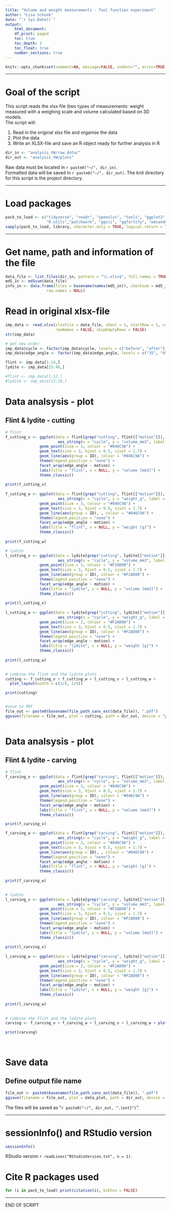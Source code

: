 ```yaml
---
title: "Volume and weight measurements - Tool function experiment"
author: "Lisa Schunk"
date: "`r Sys.Date()`"
output:
    html_document:
    df_print: paged
    toc: true
    toc_depth: 3
    toc_float: true
    number_sections: true
---
```



```r
knitr::opts_chunk$set(comment=NA, message=FALSE, indent="", error=TRUE)

```

---


# Goal of the script
This script reads the xlsx file (two types of measurements: weight measured with a weighing scale and volume calculated based on 3D models.  
The script will:

1. Read in the original xlsx file and organise the data 
2. Plot the data 
3. Write an XLSX-file and save an R object ready for further analysis in R 



```r
dir_in <- "analysis_VW/raw_data/"
dir_out <- "analysis_VW/plots"

```

Raw data must be located in `r paste0("~/", dir_in)`.  
Formatted data will be saved in `r paste0("~/", dir_out)`.
The knit directory for this script is the project directory.


---

# Load packages
```r
pack_to_load <- c("tidyverse", "readr", "openxlsx", "tools", "ggplot2", "readxl",
                  "R.utils","patchwork", "ggsci", "ggfortify", "wesanderson", "doBy")
sapply(pack_to_load, library, character.only = TRUE, logical.return = TRUE)

```


---


# Get name, path and information of the file
```r
data_file <- list.files(dir_in, pattern = "\\.xlsx$", full.names = TRUE)
md5_in <- md5sum(data_file)
info_in <- data.frame(files = basename(names(md5_in)), checksum = md5_in, 
                  row.names = NULL)

```


# Read in original xlsx-file
```r
imp_data <- read.xlsx(xlsxFile = data_file, sheet = 1, startRow = 1, colNames = TRUE, 
                      rowNames = FALSE, skipEmptyRows = FALSE) 
str(imp_data)

# get new order 
imp_data$cycle <- factor(imp_data$cycle, levels = c("before", "after"))
imp_data$edge_angle <- factor(imp_data$edge_angle, levels = c("35", "45"))

flint <- imp_data[1:24,]
lydite <- imp_data[25:48,]

#flint <- imp_data[1:12,]
#lydite <- imp_data[13:24,]


```


# Data analsysis - plot 
## Flint & lydite -  cutting 
```r

# flint 
f_cutting_v <- ggplot(data = flint[grep("cutting", flint[["motion"]]), ], 
                       aes_string(x = "cycle", y = "volume_mm3", label = "ID")) +
               geom_point(size = 3, colour = "#046C9A") + 
               geom_text(size = 3, hjust = 0.5, vjust = 1.7) +
               geom_line(aes(group = ID), colour = "#046C9A") + 
               theme(legend.position = "none") +
               facet_wrap(edge_angle ~ motion) + 
               labs(title = "flint", x = NULL, y = "volume [mm3]") +
               theme_classic()
 
print(f_cutting_v)
 
f_cutting_w <- ggplot(data = flint[grep("cutting", flint[["motion"]]), ], 
                       aes_string(x = "cycle", y = "weight_g", label = "ID")) +
               geom_point(size = 3, colour = "#046C9A") + 
               geom_text(size = 3, hjust = 0.5, vjust = 1.7) +
               geom_line(aes(group = ID), , colour = "#046C9A") + 
               theme(legend.position = "none") +
               facet_wrap(edge_angle ~ motion) + 
               labs(title = "flint", x = NULL, y = "weight [g]") +
               theme_classic()
 
print(f_cutting_w) 

# lydite  
l_cutting_v <- ggplot(data = lydite[grep("cutting", lydite[["motion"]]), ], 
                       aes_string(x = "cycle", y = "volume_mm3", label = "ID")) +
               geom_point(size = 3, colour = "#F2AD00") + 
               geom_text(size = 3, hjust = 0.5, vjust = 1.7) +
               geom_line(aes(group = ID), colour = "#F2AD00") + 
               theme(legend.position = "none") +
               facet_wrap(edge_angle ~ motion) + 
               labs(title = "lydite", x = NULL, y = "volume [mm3]") +
               theme_classic()
 
print(l_cutting_v)
 
l_cutting_w <- ggplot(data = lydite[grep("cutting", lydite[["motion"]]), ], 
                       aes_string(x = "cycle", y = "weight_g", label = "ID")) +
               geom_point(size = 3, colour = "#F2AD00") + 
               geom_text(size = 3, hjust = 0.5, vjust = 1.7) +
               geom_line(aes(group = ID), colour = "#F2AD00") + 
               theme(legend.position = "none") +
               facet_wrap(edge_angle ~ motion) + 
               labs(title = "lydite", x = NULL, y = "weight [g]") +
               theme_classic()
 
print(l_cutting_w) 
 

# combine the flint and the lydite plots 
cutting <- f_cutting_v + f_cutting_w + l_cutting_v + l_cutting_w + 
  plot_layout(width = c(2/4, 2/4))  

print(cutting)


#save to PDF
file_out <- paste0(basename(file_path_sans_ext(data_file)), ".pdf")
ggsave(filename = file_out, plot = cutting, path = dir_out, device = "pdf", width = 170, height = 250, units = "mm")
  
```


# Data analsysis - plot 
## Flint & lydite -  carving 
```r

# flint
f_carving_v <- ggplot(data = flint[grep("carving", flint[["motion"]]), ], 
                       aes_string(x = "cycle", y = "volume_mm3", label = "ID")) +
               geom_point(size = 3, colour = "#046C9A") + 
               geom_text(size = 3, hjust = 0.5, vjust = 1.7) +
               geom_line(aes(group = ID), colour = "#046C9A") + 
               theme(legend.position = "none") +
               facet_wrap(edge_angle ~ motion) + 
               labs(title = "flint", x = NULL, y = "volume [mm3]") +
               theme_classic()

print(f_carving_v)

f_carving_w <- ggplot(data = flint[grep("carving", flint[["motion"]]), ], 
                       aes_string(x = "cycle", y = "weight_g", label = "ID")) +
               geom_point(size = 3, colour = "#046C9A") + 
               geom_text(size = 3, hjust = 0.5, vjust = 1.7) +
               geom_line(aes(group = ID), , colour = "#046C9A") + 
               theme(legend.position = "none") +
               facet_wrap(edge_angle ~ motion) + 
               labs(title = "flint", x = NULL, y = "weight [g]") +
               theme_classic()
 
print(f_carving_w) 

 
# lydite  
l_carving_v <- ggplot(data = lydite[grep("carving", lydite[["motion"]]), ], 
                       aes_string(x = "cycle", y = "volume_mm3", label = "ID")) +
               geom_point(size = 3, colour = "#F2AD00") + 
               geom_text(size = 3, hjust = 0.5, vjust = 1.7) +
               geom_line(aes(group = ID), colour = "#F2AD00") + 
               theme(legend.position = "none") +
               facet_wrap(edge_angle ~ motion) + 
               labs(title = "lydite", x = NULL, y = "volume [mm3]") +
               theme_classic()
 
print(l_carving_v)
 
l_carving_w <- ggplot(data = lydite[grep("carving", lydite[["motion"]]), ], 
                       aes_string(x = "cycle", y = "weight_g", label = "ID")) +
               geom_point(size = 3, colour = "#F2AD00") + 
               geom_text(size = 3, hjust = 0.5, vjust = 1.7) +
               geom_line(aes(group = ID), colour = "#F2AD00") + 
               theme(legend.position = "none") +
               facet_wrap(edge_angle ~ motion) + 
               labs(title = "lydite", x = NULL, y = "weight [g]") +
               theme_classic()
 
print(l_carving_w) 
 
 
# combine the flint and the lydite plots 
carving <- f_carving_v + f_carving_w + l_carving_v + l_carving_w + plot_layout(width = c(3/6, 3/6), guides = 'collect')  

print(carving)
  
  
```


# Save data
## Define output file name
```r
file_out <- paste0(basename(file_path_sans_ext(data_file)), ".pdf")
ggsave(filename = file_out, plot = data_plot, path = dir_out, device = "pdf")

```
The files will be saved as "`r paste0("~/", dir_out, ".[ext]")`".


---

# sessionInfo() and RStudio version

```r
sessionInfo()

```

RStudio version `r readLines("RStudioVersion.txt", n = 1)`.



# Cite R packages used
```r
for (i in pack_to_load) print(citation(i), bibtex = FALSE)

```

--- 

END OF SCRIPT